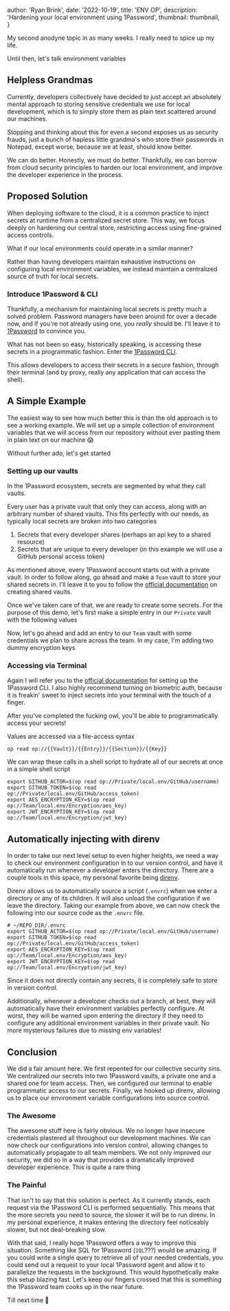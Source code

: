 
  author: 'Ryan Brink',
  date: '2022-10-19',
  title: 'ENV OP',
  description: 'Hardening your local environment using 1Password',
  thumbnail: thumbnail,
}


My second anodyne topic in as many weeks. I really need to spice up my life.

Until then, let's talk environment variables

## Helpless Grandmas

Currently, developers collectively have decided to just accept an absolutely mental approach to storing sensitive credentials we use for local development,
which is to simply store them as plain text scattered around our machines.

Stopping and thinking about this for even a second exposes us as security frauds, just a bunch of hapless little grandma's who store their passwords in Notepad, except worse, because we at least, should know better.

<CaptionedImage src={disappointedWoman} caption="Madame Security is disappointed"/>

We can do better. Honestly, we must do better. Thankfully, we can borrow from cloud security principles to harden our local environment, and improve the developer experience in the process.

## Proposed Solution

When deploying software to the cloud, it is a common practice to inject secrets at runtime from a centralized secret store. This way, we focus deeply
on hardening our central store, restricting access using fine-grained access controls.

<CaptionedImage src={simpleCloudExample} caption="Oversimplified Secret Injection"/>

What if our local environments could operate in a similar manner?

Rather than having developers maintain exhaustive instructions on configuring local environment variables, we instead maintain a centralized
source of truth for local secrets.

### Introduce 1Password & CLI

Thankfully, a mechanism for maintaining local secrets is pretty much a solved problem.  Password managers have been around for over a decade now,
and if you're not already using one, you _really_ should be.  I'll leave it to [1Password](https://blog.1password.com/why-you-need-a-password-manager/)
to convince you.

What has not been so easy, historically speaking, is accessing these secrets in a programmatic fashion.  Enter the [1Password CLI](https://developer.1password.com/docs/cli/).

This allows developers to access their secrets in a secure fashion, through their terminal (and by proxy, really any application that can access the shell).

## A Simple Example

The easiest way to see how much better this is than the old approach is to see a working example.
We will set up a simple collection of environment variables that we will access from our repository without ever pasting them in plain text on our machine 😱

Without further ado, let's get started

### Setting up our vaults

In the 1Password ecosystem, secrets are segmented by what they call vaults.

Every user has a private vault that only they can access, along with an arbitrary number of shared vaults.  This fits perfectly with our needs, as typically local secrets are broken into two categories

1. Secrets that every developer shares (perhaps an api key to a shared resource)
2. Secrets that are unique to every developer (in this example we will use a GitHub personal access token)

As mentioned above, every 1Password account starts out with a private vault.
In order to follow along, go ahead and make a `Team` vault to store your shared secrets in.
I'll leave it to you to follow the [official documentation](https://support.1password.com/create-share-vaults) on creating shared vaults.

Once we've taken care of that, we are ready to create some secrets.  For the purpose of this demo, let's first make a simple entry in our `Private` vault with the following values

<CaptionedImage src={privateVaultExample} caption="Personally, I like to segment my secrets using sections (GitHub in this example)" />

Now, let's go ahead and add an entry to our `Team` vault with some credentials we plan to share across the team.  In my case, I'm adding two dummy encryption keys

<CaptionedImage src={teamVaultExample} />

### Accessing via Terminal

Again I will refer you to the [official documentation](https://developer.1password.com/docs/cli/get-started/) for setting up the 1Password CLI.
I also highly recommend turning on biometric auth, because it is freakin' sweet to inject secrets into your terminal with the touch of a finger.

<CaptionedImage src={drawTheFuckingOwl} caption="My tutorials in a nutshell" />

After you've completed the fucking owl, you'll be able to programmatically access your secrets!

Values are accessed via a file-access syntax

```shell
op read op://{{Vault}}/{{Entry}}/{{Section}}/{{Key}}
```

We can wrap these calls in a shell script to hydrate all of our secrets at once in a simple shell script

```shell
export GITHUB_ACTOR=$(op read op://Private/local.env/GitHub/username)
export GITHUB_TOKEN=$(op read op://Private/local.env/GitHub/access_token)
export AES_ENCRYPTION_KEY=$(op read op://Team/local.env/Encryption/aes_key)
export JWT_ENCRYPTION_KEY=$(op read op://Team/local.env/Encryption/jwt_key)
```


## Automatically injecting with direnv

In order to take our next level setup to even higher heights, we need a way to check our environment configuration in to our version control, and have it automatically run whenever a developer enters the directory.
There are a couple tools in this space, my personal favorite being [direnv](https://direnv.net/).

Direnv allows us to automatically source a script (`.envrc`) when we enter a directory or any of its children.  It will also unload the configuration if we leave the directory.  Taking our example from above, we can now
check the following into our source code as the `.envrc` file.

```shell
# ~/REPO_DIR/.envrc
export GITHUB_ACTOR=$(op read op://Private/local.env/GitHub/username)
export GITHUB_TOKEN=$(op read op://Private/local.env/GitHub/access_token)
export AES_ENCRYPTION_KEY=$(op read op://Team/local.env/Encryption/aes_key)
export JWT_ENCRYPTION_KEY=$(op read op://Team/local.env/Encryption/jwt_key)
```

Since it does not directly contain any secrets, it is completely safe to store in version control.

Additionally, whenever a developer checks out a branch, at best, they will automatically have their environment variables perfectly configure.
At worst, they will be warned upon entering the directory if they need to configure any additional environment variables in their private vault.
No more mysterious failures due to missing env variables!

## Conclusion

We did a fair amount here.  We first repented for our collective security sins.
We centralized our secrets into two 1Password vaults, a private one and a shared one for team access.
Then, we configured our terminal to enable programmatic access to our secrets.
Finally, we hooked up direnv, allowing us to place our environment variable configurations into source control.

### The Awesome

The awesome stuff here is fairly obvious.  We no longer have insecure credentials plastered all throughout our development machines.
We can now check our configurations into version control, allowing changes to automatically propagate to all team members.  We not only
improved our security, we did so in a way that provides a dramatically improved developer experience.  This is quite a rare thing

### The Painful

That isn't to say that this solution is perfect.  As it currently stands, each request via the 1Password CLI is performed sequentially.
This means that the more secrets you need to source, the slower it will be to run direnv.  In my personal experience, it makes entering
the directory feel noticeably slower, but not deal-breaking slow.

With that said, I really hope 1Password offers a way to improve this situation.  Something like SQL for 1Password (`1QL`???) would be amazing.
If you could write a single query to retrieve all of your needed credentials, you could send out a request to your local 1Password agent and
allow it to parallelize the requests in the background.  This would hypothetically make this setup blazing fast.  Let's keep our fingers crossed
that this is something the 1Password team cooks up in the near future.

Till next time 🫡
